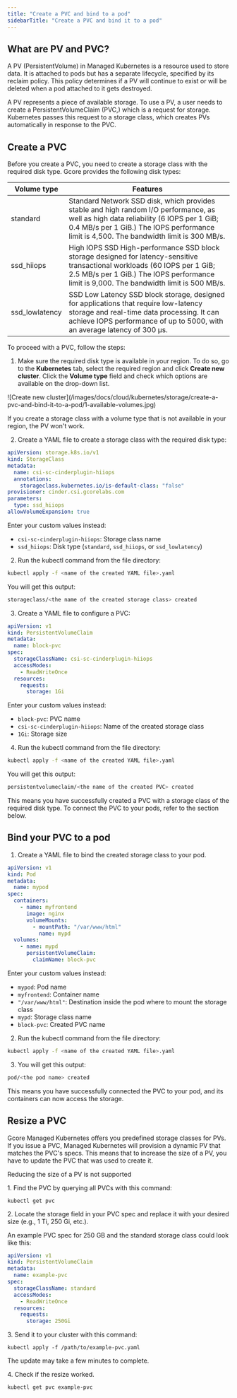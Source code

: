 ```yaml
---
title: "Create a PVC and bind to a pod"
sidebarTitle: "Create a PVC and bind it to a pod"
---
```


## What are PV and PVC?

A PV (PersistentVolume) in Managed Kubernetes is a resource used to store data. It is attached to pods but has a separate lifecycle, specified by its reclaim policy. This policy determines if a PV will continue to exist or will be deleted when a pod attached to it gets destroyed.

A PV represents a piece of available storage. To use a PV, a user needs to create a PersistentVolumeClaim (PVC,) which is a request for storage. Kubernetes passes this request to a storage class, which creates PVs automatically in response to the PVC.

## Create a PVC

Before you create a PVC, you need to create a storage class with the required disk type. Gcore provides the following disk types:

| Volume type    | Features                                                                                                                                                                                                                         |
| -------------- | -------------------------------------------------------------------------------------------------------------------------------------------------------------------------------------------------------------------------------- |
| standard       | Standard Network SSD disk, which provides stable and high random I/O performance, as well as high data reliability (6 IOPS per 1 GiB; 0.4 MB/s per 1 GiB.) The IOPS performance limit is 4,500. The bandwidth limit is 300 MB/s. |
| ssd_hiiops     | High IOPS SSD High-performance SSD block storage designed for latency-sensitive transactional workloads (60 IOPS per 1 GiB; 2.5 MB/s per 1 GiB.) The IOPS performance limit is 9,000. The bandwidth limit is 500 MB/s.           |
| ssd_lowlatency | SSD Low Latency SSD block storage, designed for applications that require low-latency storage and real-time data processing. It can achieve IOPS performance of up to 5000, with an average latency of 300 µs.                   |

To proceed with a PVC, follow the steps:

1. Make sure the required disk type is available in your region. To do so, go to the **Kubernetes** tab, select the required region and click **Create new cluster**. Click the **Volume type** field and check which options are available on the drop-down list.

<Frame>
  ![Create new cluster](/images/docs/cloud/kubernetes/storage/create-a-pvc-and-bind-it-to-a-pod/1-available-volumes.jpg)
</Frame>

If you create a storage class with a volume type that is not available in your region, the PV won't work.

2. Create a YAML file to create a storage class with the required disk type:

```yaml
apiVersion: storage.k8s.io/v1  
kind: StorageClass  
metadata:  
  name: csi-sc-cinderplugin-hiiops  
  annotations:  
    storageclass.kubernetes.io/is-default-class: "false"  
provisioner: cinder.csi.gcorelabs.com  
parameters:  
  type: ssd_hiiops  
allowVolumeExpansion: true
```

Enter your custom values instead:

- `csi-sc-cinderplugin-hiiops`: Storage class name
- `ssd_hiiops`: Disk type (`standard`, `ssd_hiiops`, or `ssd_lowlatency`)

2. Run the kubectl command from the file directory:

```sh
kubectl apply -f <name of the created YAML file>.yaml
```

You will get this output:

```sh
storageclass/<the name of the created storage class> created
```

3. Create a YAML file to configure a PVC:

```yaml
apiVersion: v1  
kind: PersistentVolumeClaim  
metadata:  
  name: block-pvc  
spec:  
  storageClassName: csi-sc-cinderplugin-hiiops  
  accessModes:  
    - ReadWriteOnce  
  resources:  
    requests:  
      storage: 1Gi
```

Enter your custom values instead:

- `block-pvc`: PVC name
- `csi-sc-cinderplugin-hiiops`: Name of the created storage class
- `1Gi`: Storage size

4. Run the kubectl command from the file directory:

```sh
kubectl apply -f <name of the created YAML file>.yaml
```

You will get this output:

```sh
persistentvolumeclaim/<the name of the created PVC> created
```

This means you have successfully created a PVC with a storage class of the required disk type. To connect the PVC to your pods, refer to the section below.

## Bind your PVC to a pod

1. Create a YAML file to bind the created storage class to your pod.

```yaml
apiVersion: v1  
kind: Pod  
metadata:  
  name: mypod
spec:  
  containers:  
    - name: myfrontend
      image: nginx  
      volumeMounts:  
        - mountPath: "/var/www/html"
          name: mypd
  volumes:  
    - name: mypd
      persistentVolumeClaim:  
        claimName: block-pvc
```

Enter your custom values instead:

- `mypod`: Pod name
- `myfrontend`: Container name
- `"/var/www/html"`: Destination inside the pod where to mount the storage class
- `mypd`: Storage class name
- `block-pvc`: Created PVC name

2. Run the kubectl command from the file directory:

```sh
kubectl apply -f <name of the created YAML file>.yaml
```

3. You will get this output:

```sh
pod/<the pod name> created
```

This means you have successfully connected the PVC to your pod, and its containers can now access the storage.

## Resize a PVC

Gcore Managed Kubernetes offers you predefined storage classes for PVs. If you issue a PVC, Managed Kubernetes will provision a dynamic PV that matches the PVC's specs. This means that to increase the size of a PV, you have to update the PVC that was used to create it.

<Info>Reducing the size of a PV is not supported</Info>

1\. Find the PVC by querying all PVCs with this command:

```
kubectl get pvc
```

2\. Locate the storage field in your PVC spec and replace it with your desired size (e.g., 1 Ti, 250 Gi, etc.).

An example PVC spec for 250 GB and the standard storage class could look like this:

```yaml
apiVersion: v1
kind: PersistentVolumeClaim
metadata:
  name: example-pvc
spec:
  storageClassName: standard
  accessModes:
    - ReadWriteOnce
  resources:
    requests:
      storage: 250Gi
```

3\. Send it to your cluster with this command:

```
kubectl apply -f /path/to/example-pvc.yaml
```

The update may take a few minutes to complete.

4\. Check if the resize worked.

```
kubectl get pvc example-pvc
```